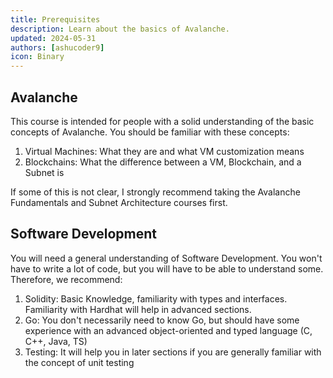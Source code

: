 ```yaml
---
title: Prerequisites
description: Learn about the basics of Avalanche.
updated: 2024-05-31
authors: [ashucoder9]
icon: Binary
---
```


## Avalanche

This course is intended for people with a solid understanding of the basic concepts of Avalanche. You should be familiar with these concepts:

1. Virtual Machines: What they are and what VM customization means
2. Blockchains: What the difference between a VM, Blockchain, and a Subnet is

If some of this is not clear, I strongly recommend taking the Avalanche Fundamentals and Subnet Architecture courses first.

## Software Development

You will need a general understanding of Software Development. You won't have to write a lot of code, but you will have to be able to understand some. Therefore, we recommend:

1. Solidity: Basic Knowledge, familiarity with types and interfaces. Familiarity with Hardhat will help in advanced sections. 
2. Go: You don't necessarily need to know Go, but should have some experience with an advanced object-oriented and typed language (C, C++, Java, TS)
3. Testing: It will help you in later sections if you are generally familiar with the concept of unit testing
